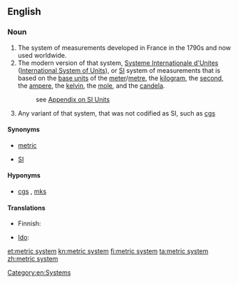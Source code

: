 ==English==

===Noun===
{{en-noun|head=[[metric]] [[system]]|-}}

#The system of measurements developed in France in the 1790s and now used worldwide.
#The modern version of that system, [[Systeme Internationale d'Unites]] ([[International System of Units]]), or [[SI]] system of measurements that is based on the [[base unit]]s of the [[meter]]/[[metre]], the [[kilogram]], the [[second]], the [[ampere]], the [[kelvin]], the [[mole]], and the [[candela]].
#: see [[Appendix:SI_units|Appendix on SI Units]]
#Any variant of that system, that was not codified as SI, such as [[cgs]]

====Synonyms====
* [[metric]] {{qualifier|abbreviation}}
* {{sense|système international}} [[SI]] 

====Hyponyms====
* {{sense|variants}} [[cgs]] , [[mks]]

====Translations====
{{trans-top|system of measurements developed in France}}
* Finnish: {{t|fi|metrijärjestelmä}}
{{trans-mid}}
* [[Ido]]: {{t|io|metrala sistemo}}
{{trans-bottom}}

{{trans-see|International System of Units}}

[[Category:en:Systems]]

[[et:metric system]]
[[kn:metric system]]
[[fi:metric system]]
[[ta:metric system]]
[[zh:metric system]]